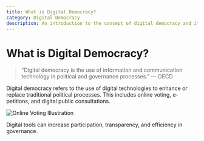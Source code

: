```yaml
---
title: What is Digital Democracy?
category: Digital Democracy
description: An introduction to the concept of digital democracy and its impact on governance.
---
```


# What is Digital Democracy?

> "Digital democracy is the use of information and communication technology in political and governance processes." — OECD

Digital democracy refers to the use of digital technologies to enhance or replace traditional political processes. This includes online voting, e-petitions, and digital public consultations.

![Online Voting Illustration](https://images.unsplash.com/photo-1506744038136-46273834b3fb?auto=format&fit=crop&w=600&q=80)

Digital tools can increase participation, transparency, and efficiency in governance.
